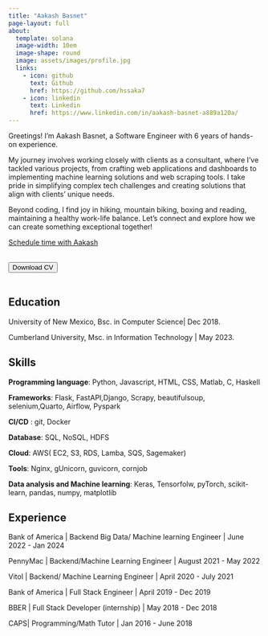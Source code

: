 ```yaml
---
title: "Aakash Basnet"
page-layout: full
about:
  template: solana
  image-width: 10em
  image-shape: round
  image: assets/images/profile.jpg
  links:
    - icon: github
      text: Github
      href: https://github.com/hssaka7
    - icon: linkedin
      text: Linkedin
      href: https://www.linkedin.com/in/aakash-basnet-a889a120a/
---
```


Greetings! I'm Aakash Basnet, a Software Engineer with 6 years of hands-on experience. 

My journey involves working closely with clients as a consultant, where I've tackled various projects, from crafting web applications and dashboards to implementing machine learning solutions and web scraping tools. I take pride in simplifying complex tech challenges and creating solutions that align with clients' unique needs. 

Beyond coding, I find joy in hiking, mountain biking, boxing and reading, maintaining a healthy work-life balance. Let's connect and explore how we can create something exceptional together!


<!-- Calendly link widget begin -->
<link href="https://assets.calendly.com/assets/external/widget.css" rel="stylesheet">
<script src="https://assets.calendly.com/assets/external/widget.js" type="text/javascript" async></script>
<a href="" onclick="Calendly.initPopupWidget({url: 'https://calendly.com/basnetaakash17/30min'});return false;">Schedule time with Aakash</a>
<!-- Calendly link widget end -->

<br>
<button type="button" class="btn btn-primary btn-lg">Download CV</button>
<br>
<br>

## Education

University of New Mexico,
Bsc. in Computer Science| Dec 2018. 

Cumberland University,
Msc. in Information Technology | May 2023.

## Skills

**Programming language**: Python, Javascript, HTML, CSS, Matlab, C, Haskell

**Frameworks**: Flask, FastAPI,Django, Scrapy, beautifulsoup, selenium,Quarto, Airflow, Pyspark

**CI/CD** : git, Docker

**Database**: SQL, NoSQL, HDFS

**Cloud**: AWS( EC2, S3, RDS, Lamba, SQS, Sagemaker)

**Tools**: Nginx, gUnicorn, guvicorn, cornjob 

**Data analysis and Machine learning**: Keras, Tensorfolw, pyTorch, scikit-learn, pandas, numpy, matplotlib


## Experience


Bank of America | Backend Big Data/ Machine learning Engineer | June 2022 - Jan 2024

PennyMac | Backend/Machine Learning Engineer | August 2021 - May 2022

Vitol | Backend/ Machine Learning Engineer | April 2020 - July 2021

Bank of America | Full Stack Engineer | April 2019 - Dec 2019

BBER | Full Stack Developer (internship) | May 2018 - Dec 2018

CAPS| Programming/Math Tutor | Jan 2016 - June 2018


<!-- Calendly badge widget begin -->
<link href="https://assets.calendly.com/assets/external/widget.css" rel="stylesheet">
<script src="https://assets.calendly.com/assets/external/widget.js" type="text/javascript" async></script>
<script type="text/javascript">window.onload = function() { Calendly.initBadgeWidget({ url: 'https://calendly.com/basnetaakash17/30min', text: 'Schedule time with Aakash', color: '#0069ff', textColor: '#ffffff', branding: false }); }</script>
<!-- Calendly badge widget end -->